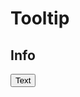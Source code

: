 
<Meta title="Legacy/Tooltip" component={Tooltip} />

# Tooltip

<LegacyWarning />

<Props of={Tooltip} />

## Info
<Preview>
  <Story name="Tooltip">
    <Button>
      <Tooltip
        message="Hello everyone!"
        visible={true}
        style="button"
      >
        <Segment>Text</Segment>
      </Tooltip>
    </Button>
  </Story>
</Preview>
